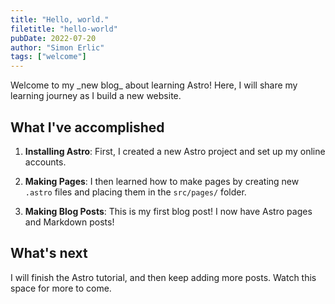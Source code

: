 ```yaml
---
title: "Hello, world."
filetitle: "hello-world"
pubDate: 2022-07-20
author: "Simon Erlic"
tags: ["welcome"]
---
```



<Layout title={frontmatter.title} pubDate={frontmatter.pubDate}>
  Welcome to my _new blog_ about learning Astro! Here, I will share my learning journey as I build a new website.

  ## What I've accomplished

  1. **Installing Astro**: First, I created a new Astro project and set up my online accounts.

  2. **Making Pages**: I then learned how to make pages by creating new `.astro` files and placing them in the `src/pages/` folder.

  3. **Making Blog Posts**: This is my first blog post! I now have Astro pages and Markdown posts!

  ## What's next

  I will finish the Astro tutorial, and then keep adding more posts. Watch this space for more to come.
</Layout>